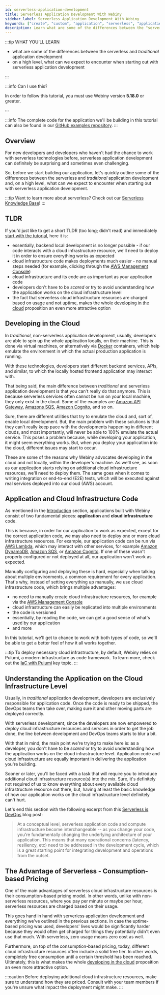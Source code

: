```yaml
---
id: serverless-application-development
title: Serverless Application Development With Webiny
sidebar_label: Serverless Application Development With Webiny
keywords: ["create", "custom", "application", "serverless", "application", "development"]
description: Learn what are some of the differences between the "serverless" and "traditional" application development and, on a high level, what can we expect to encounter when starting out with serverless application development.
---
```



:::tip WHAT YOU’LL LEARN

- what are some of the differences between the serverless and _traditional_ application development
- on a high level, what can we expect to encounter when starting out with serverless application development

:::

:::info Can I use this?

In order to follow this tutorial, you must use Webiny version **5.18.0** or greater.

:::

:::info
The complete code for the application we'll be building in this tutorial can also be found in our [GitHub examples repository](https://github.com/webiny/webiny-examples/tree/master/create-custom-application/full-example).
:::

## Overview

For new developers and developers who haven't had the chance to work with serverless technologies before, serverless application development can definitely be surprising and sometimes even challenging.

So, before we start building our application, let's quickly outline some of the differences between the serverless and _traditional_ application development and, on a high level, what can we expect to encounter when starting out with serverless application development.

:::tip
Want to learn more about serverless? Check out our [Serverless Knowledge Base](https://www.webiny.com/serverless-knowledge-base/serverless)!
:::

## TLDR

If you'd just like to get a short TLDR (too long; didn't read) and immediately [start with the tutorial](/docs/tutorials/create-custom-application/getting-started), here it is:

- essentially, backend local development is no longer possible - if our code interacts with a cloud infrastructure resource, we'll need to deploy it in order to ensure everything works as expected
- cloud infrastructure code makes deployments much easier - no manual steps needed (for example, clicking through the [AWS Management Console](https://aws.amazon.com/console/))
- cloud infrastructure and its code are as important as your application code
- developers don't have to be _scared_ or try to avoid understanding how the application works on the cloud infrastructure level
- the fact that serverless cloud infrastructure resources are charged based on usage and not uptime, makes the whole [developing in the cloud](/docs/tutorials/create-custom-application/serverless-application-development#developing-in-the-cloud) proposition an even more attractive option

## Developing in the Cloud

In _traditional_, non-serverless application development, usually, developers are able to spin up the whole application locally, on their machine. This is done via virtual machines, or alternatively via [Docker](https://www.docker.com/) containers, which help emulate the environment in which the actual production application is running.

With these technologies, developers start different backend services, APIs, and similar, to which the locally hosted frontend application may interact with.

That being said, the main difference between _traditional_ and serverless application development is that you can't really do that anymore. This is because serverless services often cannot be run on your local machine, they only exist in the cloud. Some of the examples are [Amazon API Gateway](https://aws.amazon.com/api-gateway/), [Amazons SQS](https://aws.amazon.com/sqs/), [Amazon Cognito](https://aws.amazon.com/cognito/), and so on.

Sure, there are different utilities that try to emulate the cloud and, sort of, enable local development. But, the main problem with these solutions is that they can't really keep pace with the developments happening in different clouds, and most importantly, will never be able to 100% emulate the actual service. This poses a problem because, while developing your application, it might seem everything works. But, when you deploy your application into the cloud, different issues may start to occur.

These are some of the reasons why Webiny advocates developing in the cloud and not locally, within the developer's machine. As we'll see, as soon as our application starts relying on additional cloud infrastructure resources, we'll need to deploy them. The same goes when it comes to writing integration or end-to-end (E2E) tests, which will be executed against real services deployed into our cloud (AWS) account.

## Application and Cloud Infrastructure Code

As mentioned in the [Introduction](/docs/tutorials/create-custom-application/introduction) section, applications built with Webiny consist of two fundamental pieces: **application** and **cloud infrastructure** code.

This is because, in order for our application to work as expected, except for the correct application code, we may also need to deploy one or more cloud infrastructure resources. For example, our application code can be run via [AWS Lambda](https://aws.amazon.com/lambda/), which may interact with other services, for example [Amazon DynamoDB](https://aws.amazon.com/dynamodb/), [Amazon SQS](https://aws.amazon.com/sqs/), or [Amazon Cognito](https://aws.amazon.com/cognito/). If one of these wasn't properly configured or not deployed at all, our application won't work as expected.

Manually configuring and deploying these is hard, especially when talking about multiple environments, a common requirement for every application. That's why, instead of setting everything up manually, we use cloud infrastructure code, which brings multiple advantages:

- no need to manually create cloud infrastructure resources, for example via the [AWS Management Console](https://aws.amazon.com/console/)
- cloud infrastructure can easily be replicated into multiple environments
- the code is versioned
- essentially, by reading the code, we can get a good sense of what's used by our application
- and more

In this tutorial, we'll get to chance to work with both types of code, so we'll be able to get a better feel of how it all works together.

:::tip
To deploy necessary cloud infrastructure, by default, Webiny relies on Pulumi, a modern infrastructure as code framework. To learn more, check out the [IaC with Pulumi](/docs/key-topics/deployment/iac-with-pulumi) key topic.
:::

## Understanding the Application on the Cloud Infrastructure Level

Usually, in _traditional_ application development, developers are exclusively responsible for application code. Once the code is ready to be shipped, the DevOps teams then take over, making sure it and other moving parts are deployed correctly.

With serverless development, since the developers are now empowered to deploy cloud infrastructure resources and services in order to get the job done, the line between development and DevOps teams starts to blur a bit.

With that in mind, the main point we're trying to make here is: as a developer, you don't have to be _scared_ or try to avoid understanding how the application works on the cloud infrastructure level. Application code and cloud infrastructure are equally important in delivering the application you're building.

Sooner or later, you'll be faced with a task that will require you to introduce additional cloud infrastructure resource(s) into the mix. Sure, it's definitely not required of us to know everything about every available cloud infrastructure resource out there, but, having at least the basic knowledge of how our application works on the cloud infrastructure level definitely can't hurt.

Let's end this section with the following excerpt from this [Serverless is DevOps](https://www.stackery.io/blog/erverless-is-devops/) blog post:

> At a conceptual level, serverless application code and compute infrastructure become interchangeable -- as you change your code, you're fundamentally changing the underlying architecture of your application. This means that many operational concerns (latency, resiliency, etc) need to be addressed in the development cycle, which is a great starting point for integrating development and operations from the outset.

## The Advantage of Serverless - Consumption-based Pricing

One of the main advantages of serverless cloud infrastructure resources is their consumption-based pricing model. In other words, unlike with non-serverless resources, where you pay per minute or maybe per hour, serverless resources are charged based on their usage.

This goes hand in hand with serverless application development and everything we've outlined in the previous sections. In case the uptime-based pricing was used, developers' lives would be significantly harder because they would often get charged for things they potentially didn't even use that much. With serverless, zero usage means zero cost as well.

Furthermore, on top of the consumption-based pricing, today, different cloud infrastructure resources often include a solid free tier. In other words, completely free consumption until a certain threshold has been reached. Ultimately, this is what makes the whole [developing in the cloud](/docs/tutorials/create-custom-application/serverless-application-development#developing-in-the-cloud) proposition an even more attractive option.

:::caution
Before deploying additional cloud infrastructure resources, make sure to understand how they are priced. Consult with your team members if you're unsure what impact the deployment might make.
:::
